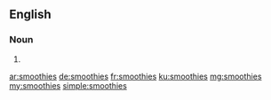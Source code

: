 ==English==

===Noun===
{{head|en|noun plural form}}

# {{plural of|smoothie|lang=en}}

[[ar:smoothies]]
[[de:smoothies]]
[[fr:smoothies]]
[[ku:smoothies]]
[[mg:smoothies]]
[[my:smoothies]]
[[simple:smoothies]]
